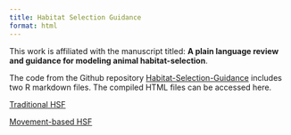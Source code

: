 ```yaml
---
title: Habitat Selection Guidance
format: html
---
```


<!-- Google tag (gtag.js) -->
<script async src="https://www.googletagmanager.com/gtag/js?id=G-GKZX8NT15C"></script>
<script>
  window.dataLayer = window.dataLayer || [];
  function gtag(){dataLayer.push(arguments);}
  gtag('js', new Date());

  gtag('config', 'G-GKZX8NT15C');
</script>

This work is affiliated with the manuscript titled: **A plain language review and guidance for modeling animal habitat-selection**.

The code from the Github repository [Habitat-Selection-Guidance](https://github.com/bgerber123/Habitat-Selection-Guidance/) includes two R markdown files. The compiled HTML files can be accessed here.


[Traditional HSF](TraditionalHSF.html)
  
[Movement-based HSF](MovementHSF.html)